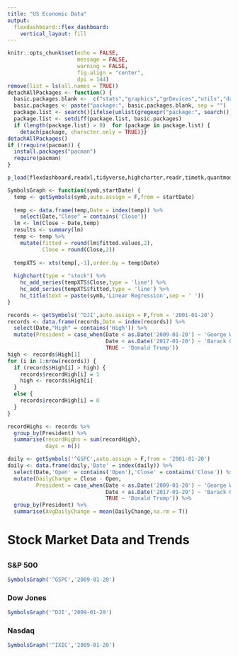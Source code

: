 ```yaml
---
title: "US Economic Data"
output:
  flexdashboard::flex_dashboard:
    vertical_layout: fill
---
```


```r
knitr::opts_chunk$set(echo = FALSE, 
                      message = FALSE, 
                      warning = FALSE, 
                      fig.align = "center",
                      dpi = 144)
remove(list = ls(all.names = TRUE))
detachAllPackages <- function() {
  basic.packages.blank <-  c("stats","graphics","grDevices","utils","datasets","methods","base")
  basic.packages <- paste("package:", basic.packages.blank, sep = "")
  package.list <- search()[ifelse(unlist(gregexpr("package:", search())) == 1,TRUE,FALSE)]
  package.list <- setdiff(package.list, basic.packages)
  if (length(package.list) > 0)  for (package in package.list) {
    detach(package, character.only = TRUE)}}
detachAllPackages()
if (!require(pacman)) {
  install.packages("pacman")
  require(pacman)
}

p_load(flexdashboard,readxl,tidyverse,highcharter,readr,timetk,quantmod,caTools)
```

```r
SymbolsGraph <- function(symb,startDate) {
  temp <- getSymbols(symb,auto.assign = F,from = startDate)
  
  temp <- data.frame(temp,Date = index(temp)) %>%
    select(Date,"Close" = contains('Close'))
  lm <- lm(Close ~ Date,temp)
  results <- summary(lm)
  temp <- temp %>%
    mutate(fitted = round(lm$fitted.values,2),
           Close = round(Close,2))
  
  tempXTS <- xts(temp[,-1],order.by = temp$Date)
  
  highchart(type = "stock") %>%
    hc_add_series(tempXTS$Close,type = 'line') %>%
    hc_add_series(tempXTS$fitted,type = 'line') %>%
    hc_title(text = paste(symb,'Linear Regression',sep = ' '))
}
```

```r
records <- getSymbols('^DJI',auto.assign = F,from = '2001-01-20')
records <- data.frame(records,Date = index(records)) %>%
  select(Date,"High" = contains('High')) %>%
  mutate(President = case_when(Date < as.Date('2009-01-20') ~ 'George W. Bush',
                               Date < as.Date('2017-01-20') ~ 'Barack Obama',
                               TRUE ~ 'Donald Trump'))
high <- records$High[1]
for (i in 1:nrow(records)) {
  if (records$High[i] > high) {
    records$recordHigh[i] = 1
    high <- records$High[i]
  }
  else {
    records$recordHigh[i] = 0
  }
}

recordHighs <- records %>%
  group_by(President) %>%
  summarise(recordHighs = sum(recordHigh),
            days = n())


```

```r
daily <- getSymbols('^GSPC',auto.assign = F,from = '2001-01-20')
daily <- data.frame(daily,'Date' = index(daily)) %>%
  select(Date,'Open' = contains('Open'),'Close' = contains('Close')) %>%
  mutate(DailyChange = Close - Open,
         President = case_when(Date < as.Date('2009-01-20') ~ 'George W. Bush',
                               Date < as.Date('2017-01-20') ~ 'Barack Obama',
                               TRUE ~ 'Donald Trump')) %>%
  group_by(President) %>%
  summarise(AvgDailyChange = mean(DailyChange,na.rm = T))

```

# Stock Market Data and Trends

## {.tabset .tabset-fade}

### S&P 500

```r
SymbolsGraph('^GSPC','2009-01-20')
```

### Dow Jones

```r
SymbolsGraph('^DJI','2009-01-20')
```

### Nasdaq

```r
SymbolsGraph('^IXIC','2009-01-20')
```
